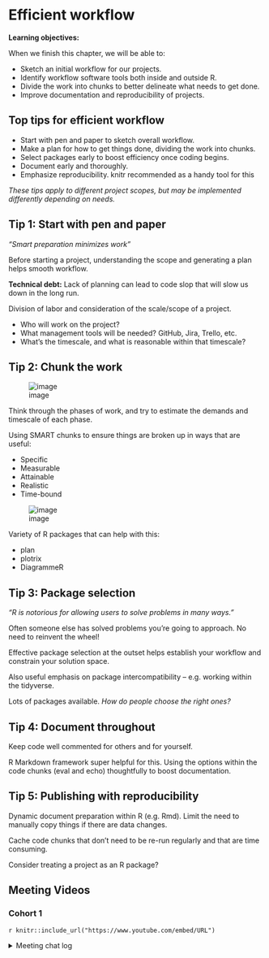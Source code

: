 # Efficient workflow

**Learning objectives:**

When we finish this chapter, we will be able to:

- Sketch an initial workflow for our projects.
- Identify workflow software tools both inside and outside R.
- Divide the work into chunks to better delineate what needs to get done.
- Improve documentation and reproducibility of projects.

## Top tips for efficient workflow {-}

- Start with pen and paper to sketch overall workflow.
- Make a plan for how to get things done, dividing the work into chunks.
- Select packages early to boost efficiency once coding begins.
- Document early and thoroughly.
- Emphasize reproducibility. knitr recommended as a handy tool for this

*These tips apply to different project scopes, but may be implemented differently depending on needs.*

## Tip 1: Start with pen and paper {-}

*"Smart preparation minimizes work"*

Before starting a project, understanding the scope and generating a plan helps smooth workflow.

**Technical debt:** Lack of planning can lead to code slop that will slow us down in the long run.

Division of labor and consideration of the scale/scope of a project.

- Who will work on the project?
- What management tools will be needed? GitHub, Jira, Trello, etc.
- What's the timescale, and what is reasonable within that timescale?

## Tip 2: Chunk the work {-}

![image](https://user-images.githubusercontent.com/131881637/234586682-1a94f26e-c560-442f-a698-6d71118e97c8.png)

Think through the phases of work, and try to estimate the demands and timescale of each phase.

Using SMART chunks to ensure things are broken up in ways that are useful:

- Specific
- Measurable
- Attainable
- Realistic
- Time-bound

![image](https://user-images.githubusercontent.com/131881637/234587350-1dfa12e7-ccf5-4038-b7cd-ef41050eefd0.png)

Variety of R packages that can help with this:

- plan
- plotrix
- DiagrammeR

## Tip 3: Package selection {-}

*"R is notorious for allowing users to solve problems in many ways."*

Often someone else has solved problems you're going to approach. No need to reinvent the wheel!

Effective package selection at the outset helps establish your workflow and constrain your solution space.

Also useful emphasis on package intercompatibility -- e.g. working within the tidyverse.

Lots of packages available. *How do people choose the right ones?*

## Tip 4: Document throughout {-}

Keep code well commented for others and for yourself.

R Markdown framework super helpful for this. Using the options within the code chunks (eval and echo) thoughtfully to boost documentation.

## Tip 5: Publishing with reproducibility {-}

Dynamic document preparation within R (e.g. Rmd). Limit the need to manually copy things if there are data changes.

Cache code chunks that don't need to be re-run regularly and that are time consuming.

Consider treating a project as an R package?

## Meeting Videos {-}

### Cohort 1 {-}

`r knitr::include_url("https://www.youtube.com/embed/URL")`

<details>
<summary> Meeting chat log </summary>

```
LOG
```
</details>
